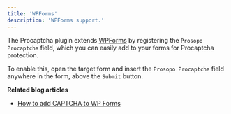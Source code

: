 ```yaml
---
title: 'WPForms'
description: 'WPForms support.'
---
```


The Procaptcha plugin extends [WPForms](https://wordpress.org/plugins/wpforms-lite/) by registering the `Prosopo Procaptcha` field, which you can easily add to your forms for Procaptcha protection.

To enable this, open the target form and insert the `Prosopo Procaptcha` field anywhere in the form, above the `Submit` button.

**Related blog articles**

* [How to add CAPTCHA to WP Forms](https://prosopo.io/wordpress/how-to-add-captcha-to-wp-forms/)
